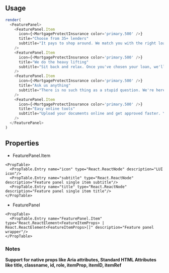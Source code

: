 ## Usage

```js
render(
  <FeaturePanel>
    <FeaturePanel.Item
      icon={<MortgageProtectInsurance color='primary.500' />}
      title="Choose from 35+ lenders"
      subtitle="It pays to shop around. We match you with the right loan for your specific needs and preferences."
    />
    <FeaturePanel.Item
      icon={<MortgageProtectInsurance color='primary.500' />}
      title="We do the heavy lifting"
      subtitle="Sit back and relax. Once you've chosen your loan, we'll submit, package and guide it all the way to settlement."
    />
    <FeaturePanel.Item
      icon={<MortgageProtectInsurance color='primary.500' />}
      title="Ask us anything"
      subtitle="There is no such thing as a stupid question. We're here to share unlimited advice every step of the way."
    />
    <FeaturePanel.Item
      icon={<MortgageProtectInsurance color='primary.500' />}
      title="Easy online tools"
      subtitle="Upload your documents online and get approved faster. You can check your loan's progress 24/7."
    />
  </FeaturePanel>
)
```
## Properties

- FeaturePanel.Item

```
<PropTable>
  <PropTable.Entry name="icon" type="React.ReactNode" description="LUI icon"/>
  <PropTable.Entry name="subtitle" type="React.ReactNode" description="Feature panel single item subtitle"/>
  <PropTable.Entry name="title" type="React.ReactNode" description="Feature panel single item title"/>
</PropTable>
```

- FeaturePanel

```
<PropTable>
  <PropTable.Entry name="FeaturePanel.Item" type="React.ReactElement<FeatureItemProps> | React.ReactElement<FeatureItemProps>[]" description="Feature panel wrapper"/>
</PropTable>
```
### Notes

<b>Support for native props like Aria attributes, Standard HTML Attributes like title, classname, id, role, itemProp, itemID, itemRef</b>